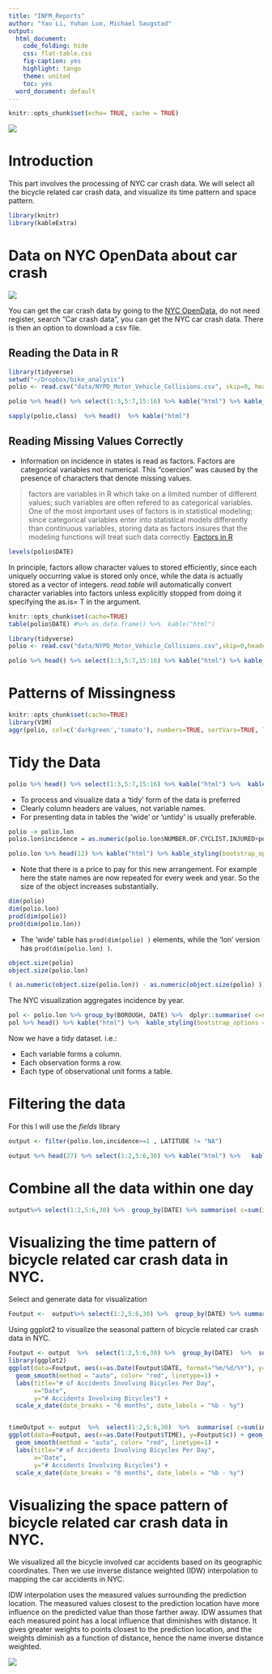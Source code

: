 ```yaml
---
title: "INFM_Reports"
author: "Yao Li, Yuhan Luo, Michael Saugstad"
output:
  html_document:
    code_folding: hide
    css: flat-table.css
    fig-caption: yes
    highlight: tango
    theme: united
    toc: yes
  word_document: default
---
```


```r

knitr::opts_chunk$set(echo= TRUE, cache = TRUE)

```


![](http://www.martinezschill.com/images/bicycle-accidents.jpg)

# Introduction

This part involves the processing of NYC car crash data. We will select all the bicycle related car crash data, and visualize its time pattern and space pattern.

```r
library(knitr)
library(kableExtra)
```

# Data on NYC OpenData about car crash 

![](https://opendata.cityofnewyork.us/wp-content/themes/opendata-wp/assets/img/nyc-open-data-logo.svg)

You can get the car crash data by going to the  [NYC OpenData](https://opendata.cityofnewyork.us/), do not need register, search "Car crash data", you can get the NYC car crash data.  There is then an option to download a csv file.

## Reading the Data in R
```r
library(tidyverse)
setwd("~/Dropbox/bike_analysis")
polio <- read.csv("data/NYPD_Motor_Vehicle_Collisions.csv", skip=0, header=T)

polio %>% head() %>% select(1:3,5:7,15:16) %>% kable("html") %>% kable_styling(bootstrap_options = c("striped", "hover"))

sapply(polio,class)  %>% head()  %>% kable("html")
```

## Reading Missing Values Correctly

* Information on incidence in states is read as factors. Factors are categorical variables not numerical. This "coercion" was caused by the presence of characters that denote missing values.

> factors are variables in R which take on a limited number of different values; such variables are often refered to as categorical variables. One of the most important uses of factors is in statistical modeling; since categorical variables enter into statistical models differently than continuous variables, storing data as factors insures that the modeling functions will treat such data correctly. [Factors in R](https://www.stat.berkeley.edu/classes/s133/factors.html)

```r
levels(polio$DATE)   
```

In principle, factors allow character values to stored efficiently, since each uniquely occurring value is stored only once, while the data  is actually stored as a vector of integers. _read.table_ will automatically convert character variables into factors unless explicitly stopped from doing it specifying the as.is= T in the argument.

```r
knitr::opts_chunk$set(cache=TRUE)
table(polio$DATE) #%>% as.data.frame() %>%  kable("html")
```



```r
library(tidyverse)
polio <- read.csv("data/NYPD_Motor_Vehicle_Collisions.csv",skip=0,header=T,na.strings="-")

polio %>% head() %>% select(1:3,5:7,15:16) %>% kable("html") %>% kable_styling(bootstrap_options = c("striped", "hover"))
```


# Patterns of Missingness


```r
knitr::opts_chunk$set(cache=TRUE)
library(VIM)
aggr(polio, col=c('darkgreen','tomato'), numbers=TRUE, sortVars=TRUE, labels=names(polio), cex.axis=.5, gap=2, ylab=c("Histogram of missing data","Pattern"))
```

# Tidy the Data
```r
polio %>% head() %>% select(1:3,5:7,15:16) %>% kable("html") %>%  kable_styling(bootstrap_options = c("striped", "hover"))
```

* To process and visualize data a 'tidy' form of the data is preferred
* Clearly column headers are values, not variable names.
* For presenting data in  tables the 'wide' or 'untidy' is usually preferable.

```r
polio -> polio.lon
polio.lon$incidence = as.numeric(polio.lon$NUMBER.OF.CYCLIST.INJURED+polio.lon$NUMBER.OF.CYCLIST.KILLED) 

polio.lon %>% head(12) %>% kable("html") %>% kable_styling(bootstrap_options = c("striped", "hover"))

```

* Note that there is a price to pay for this new arrangement. For example here the state names are now repeated for every week and year. So the size of the object increases substantially.

```r
dim(polio)
dim(polio.lon)
prod(dim(polio))
prod(dim(polio.lon))
```

* The 'wide' table has `prod(dim(polio) )` elements, while the 'lon' version has `prod(dim(polio.lon) )`.

```r
object.size(polio)
object.size(polio.lon)

( as.numeric(object.size(polio.lon)) - as.numeric(object.size(polio) ))/as.numeric(object.size(polio))

```


The NYC visualization aggregates incidence by year.

```r
pol <- polio.lon %>% group_by(BOROUGH, DATE) %>%  dplyr::summarise( c=sum(incidence, na.rm=T))
pol %>% head() %>% kable("html") %>%  kable_styling(bootstrap_options = c("striped", "hover"))
```
Now we have a tidy dataset. i.e.:

* Each variable forms a column.
* Each observation forms a row.
* Each type of observational unit forms a table.


# Filtering the data
For this I will use the _fields_ library
```r
output <- filter(polio.lon,incidence>=1 , LATITUDE != "NA")

output %>% head(27) %>% select(1:2,5:6,30) %>% kable("html") %>%   kable_styling(bootstrap_options = c("striped", "hover"))

```


# Combine all the data within one day
```r
output%>% select(1:2,5:6,30) %>%  group_by(DATE) %>% summarise( c=sum(incidence, na.rm=T)) %>%  kable("html") %>%   kable_styling(bootstrap_options = c("striped", "hover"))
```


# Visualizing the time pattern of bicycle related car crash data in NYC.

Select and generate data for visualization
```r
Foutput <-  output%>% select(1:2,5:6,30) %>%  group_by(DATE) %>% summarise( c=sum(incidence, na.rm=T))
```


Using ggplot2 to visualize the seasonal pattern of bicycle related car crash data in NYC.

```r
Foutput <- output  %>%  select(1:2,5:6,30) %>%  group_by(DATE)  %>%  summarise( c=sum(incidence, na.rm=T))
library(ggplot2)
ggplot(data=Foutput, aes(x=as.Date(Foutput$DATE, format="%m/%d/%Y"), y=Foutput$c)) + geom_point() +
  geom_smooth(method = "auto", color= "red", linetype=1) +
  labs(title="# of Accidents Involving Bicycles Per Day",
       x="Date",
       y="# Accidents Involving Bicycles") +
  scale_x_date(date_breaks = "6 months", date_labels = "%b - %y")


timeOutput <- output  %>%  select(1:2,5:6,30)  %>%  summarise( c=sum(incidence, na.rm=T))
ggplot(data=Foutput, aes(x=as.Date(Foutput$TIME), y=Foutput$c)) + geom_point() +
  geom_smooth(method = "auto", color= "red", linetype=1) +
  labs(title="# of Accidents Involving Bicycles Per Day",
       x="Date",
       y="# Accidents Involving Bicycles") +
  scale_x_date(date_breaks = "6 months", date_labels = "%b - %y")

```


# Visualizing the space pattern of bicycle related car crash data in NYC.

We visualized all the bicycle involved car accidents based on its geographic coordinates. Then we use inverse distance weighted (IDW) interpolation to mapping the car accidents in NYC.

IDW interpolation uses the measured values surrounding the prediction location. The measured values closest to the prediction location have more influence on the predicted value than those farther away. IDW assumes that each measured point has a local influence that diminishes with distance. It gives greater weights to points closest to the prediction location, and the weights diminish as a function of distance, hence the name inverse distance weighted.


![](/home/hfshly/Desktop/INFM_750_Data_Processing/Coding_files/INFMTest_files/figure-html/ccccc.jpg)

